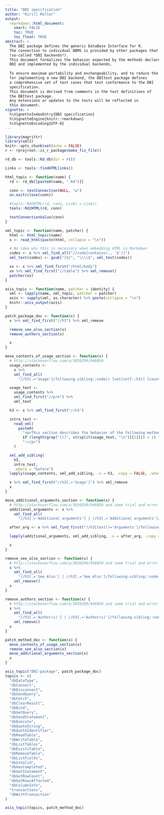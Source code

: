 ```yaml
---
title: "DBI specification"
author: "Kirill Müller"
output:
  rmarkdown::html_document:
    smart: FALSE
    toc: TRUE
    toc_float: TRUE
abstract: >
  The DBI package defines the generic DataBase Interface for R.
  The connection to individual DBMS is provided by other packages that import DBI
  (so-called *DBI backends*).
  This document formalizes the behavior expected by the methods declared in
  DBI and implemented by the individual backends.
  
  To ensure maximum portability and exchangeability, and to reduce the effort
  for implementing a new DBI backend, the DBItest package defines
  a comprehensive set of test cases that test conformance to the DBI
  specification.
  This document is derived from comments in the test definitions of
  the DBItest package.
  Any extensions or updates to the tests will be reflected in
  this document.
vignette: >
  %\VignetteIndexEntry{DBI specification}
  %\VignetteEngine{knitr::rmarkdown}
  %\VignetteEncoding{UTF-8}
---
```


```r
library(magrittr)
library(xml2)
knitr::opts_chunk$set(echo = FALSE)
r <- rprojroot::is_r_package$make_fix_file()
```

```r
rd_db <- tools::Rd_db(dir = r())

Links <- tools::findHTMLlinks()

html_topic <- function(name) {
  rd <- rd_db[[paste0(name, ".Rd")]]

  conn <- textConnection(NULL, "w")
  on.exit(close(conn))

  #tools::Rd2HTML(rd, conn, Links = Links)
  tools::Rd2HTML(rd, conn)

  textConnectionValue(conn)
}

xml_topic <- function(name, patcher) {
  html <- html_topic(name)
  x <- read_html(paste(html, collapse = "\n"))

  # No idea why this is necessary when embedding HTML in Markdown
  codes <- x %>% xml_find_all("//code[contains(., '$')]")
  xml_text(codes) <- gsub("[$]", "\\\\$", xml_text(codes))

  xx <- x %>% xml_find_first("/html/body")
  xx %>% xml_find_first("//table") %>% xml_remove()
  patcher(xx)
}

asis_topic <- function(name, patcher = identity) {
  xml <- lapply(name, xml_topic, patcher = patcher)
  asis <- sapply(xml, as.character) %>% paste(collapse = "\n")
  knitr::asis_output(asis)
}

patch_package_doc <- function(x) {
  x %>% xml_find_first("//h3") %>% xml_remove

  remove_see_also_section(x)
  remove_authors_section(x)

  x
}

move_contents_of_usage_section <- function(x) {
  # http://stackoverflow.com/a/3839299/946850
  usage_contents <-
    x %>%
    xml_find_all(
      "//h3[.='Usage']/following-sibling::node() [not(self::h3)] [count(preceding-sibling::h3)=2]")

  usage_text <-
    usage_contents %>%
    xml_find_first("//pre") %>% 
    xml_text

  h3 <- x %>% xml_find_first("//h3")

  intro_text <-
    read_xml(
      paste0(
        "<p>This section describes the behavior of the following method",
        if (length(grep("[(]", strsplit(usage_text, "\n")[[1]])) > 1) "s" else "",
        ":</p>")
    )

  xml_add_sibling(
    h3,
    intro_text,
    .where = "before")
  lapply(usage_contents, xml_add_sibling, .x = h3, .copy = FALSE, .where = "before")

  x %>% xml_find_first("//h3[.='Usage']") %>% xml_remove
  x
}

move_additional_arguments_section <- function(x) {
  # http://stackoverflow.com/a/3839299/946850 and some trial and error
  additional_arguments <- x %>%
    xml_find_all(
      "//h3[.='Additional arguments'] | //h3[.='Additional arguments']/following-sibling::node()[following-sibling::h3]")

  after_arg <- x %>% xml_find_first("//h3[text()='Arguments']/following-sibling::h3")

  lapply(additional_arguments, xml_add_sibling, .x = after_arg, .copy = FALSE, .where = "before")

  x
}

remove_see_also_section <- function(x) {
  # http://stackoverflow.com/a/3839299/946850 and some trial and error
  x %>%
    xml_find_all(
      "//h3[.='See Also'] | //h3[.='See Also']/following-sibling::node()[following-sibling::h3]") %>%
    xml_remove()
  x
}

remove_authors_section <- function(x) {
  # http://stackoverflow.com/a/3839299/946850 and some trial and error
  x %>%
    xml_find_all(
      "//h3[.='Author(s)'] | //h3[.='Author(s)']/following-sibling::node()[following-sibling::h3]") %>%
    xml_remove()
  x
}

patch_method_doc <- function(x) {
  move_contents_of_usage_section(x)
  remove_see_also_section(x)
  move_additional_arguments_section(x)
  x
}

asis_topic("DBI-package", patch_package_doc)
topics <- c(
  "dbDataType",
  "dbConnect",
  "dbDisconnect",
  "dbSendQuery",
  "dbFetch",
  "dbClearResult",
  "dbBind",
  "dbGetQuery",
  "dbSendStatement",
  "dbExecute",
  "dbQuoteString",
  "dbQuoteIdentifier",
  "dbReadTable",
  "dbWriteTable",
  "dbListTables",
  "dbExistsTable",
  "dbRemoveTable",
  "dbListFields",
  "dbIsValid",
  "dbHasCompleted",
  "dbGetStatement",
  "dbGetRowCount",
  "dbGetRowsAffected",
  "dbColumnInfo",
  "transactions",
  "dbWithTransaction"
)

asis_topic(topics, patch_method_doc)
```
